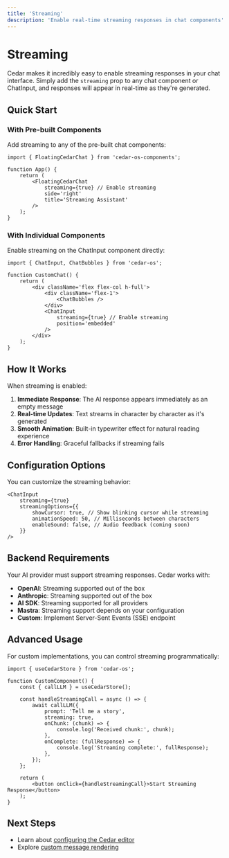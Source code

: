 ```yaml
---
title: 'Streaming'
description: 'Enable real-time streaming responses in chat components'
---
```


# Streaming

Cedar makes it incredibly easy to enable streaming responses in your chat interface. Simply add the `streaming` prop to any chat component or ChatInput, and responses will appear in real-time as they're generated.

## Quick Start

### With Pre-built Components

Add streaming to any of the pre-built chat components:

```tsx
import { FloatingCedarChat } from 'cedar-os-components';

function App() {
	return (
		<FloatingCedarChat
			streaming={true} // Enable streaming
			side='right'
			title='Streaming Assistant'
		/>
	);
}
```

### With Individual Components

Enable streaming on the ChatInput component directly:

```tsx
import { ChatInput, ChatBubbles } from 'cedar-os';

function CustomChat() {
	return (
		<div className='flex flex-col h-full'>
			<div className='flex-1'>
				<ChatBubbles />
			</div>
			<ChatInput
				streaming={true} // Enable streaming
				position='embedded'
			/>
		</div>
	);
}
```

## How It Works

When streaming is enabled:

1. **Immediate Response**: The AI response appears immediately as an empty message
2. **Real-time Updates**: Text streams in character by character as it's generated
3. **Smooth Animation**: Built-in typewriter effect for natural reading experience
4. **Error Handling**: Graceful fallbacks if streaming fails

## Configuration Options

You can customize the streaming behavior:

```tsx
<ChatInput
	streaming={true}
	streamingOptions={{
		showCursor: true, // Show blinking cursor while streaming
		animationSpeed: 50, // Milliseconds between characters
		enableSound: false, // Audio feedback (coming soon)
	}}
/>
```

## Backend Requirements

Your AI provider must support streaming responses. Cedar works with:

- **OpenAI**: Streaming supported out of the box
- **Anthropic**: Streaming supported out of the box
- **AI SDK**: Streaming supported for all providers
- **Mastra**: Streaming support depends on your configuration
- **Custom**: Implement Server-Sent Events (SSE) endpoint

## Advanced Usage

For custom implementations, you can control streaming programmatically:

```tsx
import { useCedarStore } from 'cedar-os';

function CustomComponent() {
	const { callLLM } = useCedarStore();

	const handleStreamingCall = async () => {
		await callLLM({
			prompt: 'Tell me a story',
			streaming: true,
			onChunk: (chunk) => {
				console.log('Received chunk:', chunk);
			},
			onComplete: (fullResponse) => {
				console.log('Streaming complete:', fullResponse);
			},
		});
	};

	return (
		<button onClick={handleStreamingCall}>Start Streaming Response</button>
	);
}
```

## Next Steps

- Learn about [configuring the Cedar editor](/getting-started/chat/configuring-cedar-editor)
- Explore [custom message rendering](/getting-started/chat/custom-message-rendering)
